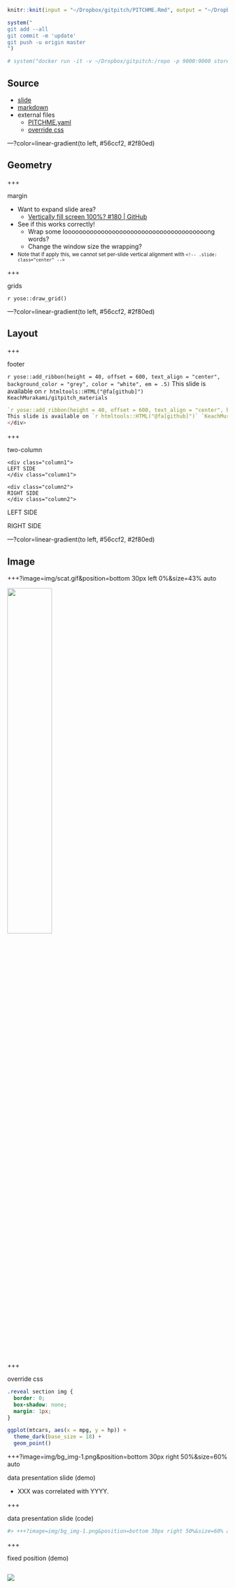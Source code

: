 ```r
knitr::knit(input = "~/Dropbox/gitpitch/PITCHME.Rmd", output = "~/Dropbox/gitpitch/PITCHME.md")

system("
git add --all
git commit -m 'update'
git push -u origin master
")

# system("docker run -it -v ~/Dropbox/gitpitch:/repo -p 9000:9000 store/gitpitch/desktop:pro")
```

## Source

- [slide](https://gitpitch.com/KeachMurakami/gitpitch_materials#/)
- [markdown](https://github.com/KeachMurakami/gitpitch_materials/blob/master/PITCHME.md)
- external files
    - [PITCHME.yaml](https://github.com/KeachMurakami/gitpitch_materials/blob/master/PITCHME.yaml)
    - [override css](https://github.com/KeachMurakami/gitpitch_materials/blob/master/css/PITCHME.css)

---?color=linear-gradient(to left, #56ccf2, #2f80ed)
<!-- .slide: class="center" -->

## Geometry

+++

margin

- Want to expand slide area?
    - [Vertically fill screen 100%? #180 | GitHub](https://github.com/hakimel/reveal.js/issues/180)
- See if this works correctly!
    - Wrap some looooooooooooooooooooooooooooooooooooooong words?
    - Change the window size the wrapping?

- <small>Note that if apply this, we cannot set per-slide vertical alignment with `<!-- .slide: class="center" -->`</small>

+++

grids

`r yose::draw_grid()`

---?color=linear-gradient(to left, #56ccf2, #2f80ed)
<!-- .slide: class="center" -->

## Layout

+++

footer

`r yose::add_ribbon(height = 40, offset = 600, text_align = "center", background_color = "grey", color = "white", em = .5)`
This slide is available on `r htmltools::HTML("@fa[github]")` `KeachMurakami/gitpitch_materials`
</div>

```r
`r yose::add_ribbon(height = 40, offset = 600, text_align = "center", background_color = "grey", color = "white", em = 1.5)`
This slide is available on `r htmltools::HTML("@fa[github]")` `KeachMurakami/gitpitch_materials`
</div>
```

+++

two-column

```
<div class="column1">
LEFT SIDE
</div class="column1">

<div class="column2">
RIGHT SIDE
</div class="column2">
```

<div class="column1">
LEFT SIDE
</div class="column1">

<div class="column2">
RIGHT SIDE
</div class="column2">

<!-- +++ -->

<!-- fixed horizontal element -->

<!-- ``` -->
<!-- <div style="position:absolute; top=700px; heigth:200px; color:white; background-color:orange"> -->
<!-- Fixed Footer Text -->
<!-- </div> -->
<!-- ``` -->

<!-- <div style="position:absolute; top=700px; heigth:200px; color:white; background-color:orange"> -->
<!-- Fixed Footer Text -->
<!-- </div> -->

---?color=linear-gradient(to left, #56ccf2, #2f80ed)
<!-- .slide: class="center" -->

## Image

+++?image=img/scat.gif&position=bottom 30px left 0%&size=43% auto

<img src="img/scat_r2.png" left="50%" width="45%">

+++

override css

```css
.reveal section img {
  border: 0;
  box-shadow: none;
  margin: 1px;
}
```

```r
ggplot(mtcars, aes(x = mpg, y = hp)) +
  theme_dark(base_size = 18) +
  geom_point()
```

+++?image=img/bg_img-1.png&position=bottom 30px right 50%&size=60% auto

data presentation slide (demo)

- XXX was correlated with YYYY.


+++

data presentation slide (code)

```r
#> +++?image=img/bg_img-1.png&position=bottom 30px right 50%&size=60% auto
```


+++

fixed position (demo)

<div style="position:relative; left:0px; top:0px; width:500px; height:500px">
<div class="fragment" data-fragment-index = "1" style="position:absolute; left:0px; top:0px; width:100%; height:100%">
![](img/sample1.png)
</div>
<div class="fragment" data-fragment-index = "2" style="position:absolute; left:0px; top:0px; width:100%; height:100%">
![](img/sample2.png)
</div>
</div>

+++

fixed position (code)

```
<div style="position:relative; left:0px; top:0px; width:500px; height:500px">
<div class="fragment" data-fragment-index = "1" style="position:absolute; left:0px; top:0px; width:100%; height:100%">
# ![](img/sample1.png)
</div>
<div class="fragment" data-fragment-index = "2" style="position:absolute; left:0px; top:0px; width:100%; height:100%">
# ![](img/sample2.png)
</div>
</div>
```

@[1, 8](generate fixed rectangle)
@[2-4](display the first plot using ‘fragment’)
@[5-7](display the second plot using ‘fragment’)

+++

resize (demo)

<div class="column1">
![](img/sample1.png)
</div>
<div class="column2">
<img src="img/sample1.png" width="20%">
</div>

+++

resize (code)

```
<div class="column1">
# ![](img/sample1.png)
</div>
<div class="column2">
# <img src="img/sample1.png" width="20%">
</div>
```

- <small>WORK`r htmltools::HTML("@fa[thumbs-up]")`: `<img src="img/sample1.png" width="20%">`</small>

- <small>NOT WORK`r htmltools::HTML("@fa[thumbs-down]")`: `![](img/sample1.png){width=20%}`</small>


---

## Beta

+++

knitr chunk option for gitpitch slide, not working

```r
knitr::knit_hooks$set(gitpitch = function(before, options, envir) {
  if (before) {
    knit_expand(text = c(stringr::str_glue("+++?image=figure/{opts_current$get('label')}-1.png&position=bottom 5% right 50%&size=60% auto"), "<!--"))
    } else {
    knit_expand(text = "-->")
    }
  })

```

```r
plot(1:10)
```

---

## References
<!-- .slide: class="center" -->

- GitPitch Pages
    - [docs](https://gitpitch.com/docs)
    - [wiki](https://github.com/gitpitch/gitpitch/wiki)
- [hakimel/reveal.js | GitHub](https://github.com/hakimel/reveal.js/)
    - GitPitch depends on revealjs